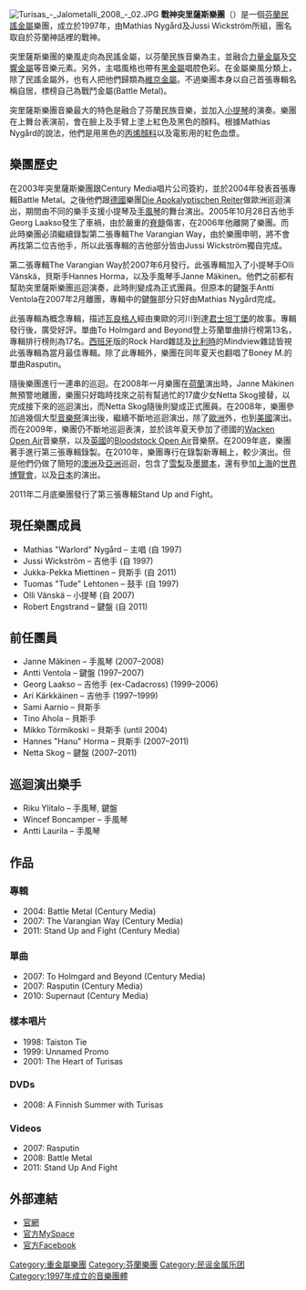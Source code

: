 [[File:Turisas_-_Jalometalli_2008_-_02.JPG|thumb]]
'''戰神突里薩斯樂團'''（{{lang|fi|Turisas}}）是一個[[芬蘭|芬蘭]][[民謠金屬|民謠金屬]]樂團，成立於1997年，由Mathias Nygård及Jussi Wickström所組，團名取自於芬蘭神話裡的戰神。

突里薩斯樂團的樂風走向為民謠金屬，以芬蘭民族音樂為主，並融合[[力量金屬|力量金屬]]及[[交響金屬|交響金屬]]等音樂元素。另外，主唱風格也帶有[[黑金屬|黑金屬]]唱腔色彩。在金屬樂風分類上，除了民謠金屬外，也有人把他們歸類為[[維京金屬|維京金屬]]。不過樂團本身以自己首張專輯名稱自居，標榜自己為戰鬥金屬(Battle Metal)。

突里薩斯樂團音樂最大的特色是融合了芬蘭民族音樂，並加入[[小提琴|小提琴]]的演奏。樂團在上舞台表演前，會在臉上及手臂上塗上紅色及黑色的顏料。根據Mathias Nygård的說法，他們是用黑色的[[丙烯顏料|丙烯顏料]]以及電影用的紅色血漿。

==樂團歷史==
在2003年突里薩斯樂團跟Century Media唱片公司簽約，並於2004年發表首張專輯Battle Metal。之後他們跟[[德國|德國]]樂團[[Die_Apokalyptischen_Reiter|Die Apokalyptischen Reiter]]做歐洲巡迴演出，期間由不同的樂手支援小提琴及[[手風琴|手風琴]]的舞台演出。2005年10月28日吉他手Georg Laakso發生了車禍，由於嚴重的[[脊髓|脊髓]]傷害，在2006年他離開了樂團。而此時樂團必須繼續錄製第二張專輯The Varangian Way，由於樂團申明，將不會再找第二位吉他手，所以此張專輯的吉他部分皆由Jussi Wickström獨自完成。

第二張專輯The Varangian Way於2007年6月發行。此張專輯加入了小提琴手Olli Vänskä，貝斯手Hannes Horma，以及手風琴手Janne Mäkinen。他們之前都有幫助突里薩斯樂團巡迴演奏，此時則變成為正式團員。但原本的鍵盤手Antti Ventola在2007年2月離團，專輯中的鍵盤部分只好由Mathias Nygård完成。

此張專輯為概念專輯，描述[[瓦良格人|瓦良格人]]經由東歐的河川到達[[君士坦丁堡|君士坦丁堡]]的故事。專輯發行後，廣受好評。單曲To Holmgard and Beyond登上芬蘭單曲排行榜第13名，專輯排行榜則為17名。[[西班牙|西班牙]]版的Rock Hard雜誌及[[比利時|比利時]]的Mindview雜誌皆視此張專輯為當月最佳專輯。除了此專輯外，樂團在同年夏天也翻唱了Boney M.的單曲Rasputin。

隨後樂團進行一連串的巡迴。在2008年一月樂團在[[荷蘭|荷蘭]]演出時，Janne Mäkinen無預警地離團，樂團只好臨時找來之前有幫過忙的17歲少女Netta Skog接替，以完成接下來的巡迴演出，而Netta Skog隨後則變成正式團員。在2008年，樂團參加過幾個大型[[音樂祭|音樂祭]]演出後，繼續不斷地巡迴演出，除了[[歐洲|歐洲]]外，也到[[美國|美國]]演出。而在2009年，樂團仍不斷地巡迴表演，並於該年夏天參加了德國的[[Wacken_Open_Air|Wacken Open Air]]音樂祭，以及[[英國|英國]]的[[Bloodstock_Open_Air|Bloodstock Open Air]]音樂祭。在2009年底，樂團著手進行第三張專輯錄製。在2010年，樂團專行在錄製新專輯上，較少演出。但是他們仍做了簡短的[[澳洲|澳洲]]及[[亞洲|亞洲]]巡迴，包含了[[悉尼|雪梨]]及[[墨爾本|墨爾本]]，還有參加[[上海|上海]]的[[世界博覽會|世界博覽會]]，以及[[日本|日本]]的演出。

2011年二月底樂團發行了第三張專輯Stand Up and Fight。

==現任樂團成員==
*Mathias "Warlord" Nygård – 主唱 (自 1997)
*Jussi Wickström – 吉他手 (自 1997)
*Jukka-Pekka Miettinen – 貝斯手 (自 2011)
*Tuomas "Tude" Lehtonen – 鼓手 (自 1997)
*Olli Vänskä – 小提琴 (自 2007)
*Robert Engstrand – 鍵盤 (自 2011)

==前任團員==
*Janne Mäkinen – 手風琴 (2007–2008)
*Antti Ventola – 鍵盤 (1997–2007)
*Georg Laakso – 吉他手 (ex-Cadacross) (1999–2006)
*Ari Kärkkäinen – 吉他手 (1997–1999)
*Sami Aarnio – 貝斯手
*Tino Ahola – 貝斯手
*Mikko Törmikoski – 貝斯手 (until 2004)
*Hannes "Hanu" Horma – 貝斯手 (2007–2011)
*Netta Skog – 鍵盤 (2007–2011)

==巡迴演出樂手==
*Riku Ylitalo – 手風琴, 鍵盤
*Wincef Boncamper – 手風琴
*Antti Laurila – 手風琴

==作品==
===專輯===
*2004: Battle Metal (Century Media)
*2007: The Varangian Way (Century Media)
*2011: Stand Up and Fight (Century Media)

===單曲===
*2007: To Holmgard and Beyond (Century Media)
*2007: Rasputin (Century Media)
*2010: Supernaut (Century Media)

===樣本唱片===
*1998: Taiston Tie
*1999: Unnamed Promo
*2001: The Heart of Turisas

===DVDs===
*2008: A Finnish Summer with Turisas

===Videos===
*2007: Rasputin
*2008: Battle Metal
*2011: Stand Up And Fight

==外部連結==
{{commonscat|Turisas}}
*[http://turisas.com/ 官網] {{Wayback|url=http://turisas.com/ |date=20210308191408 }}
*[http://www.myspace.com/turisasofficial 官方MySpace] {{Wayback|url=http://www.myspace.com/turisasofficial |date=20210316142440 }}
*[http://www.facebook.com/turisas 官方Facebook] {{Wayback|url=http://www.facebook.com/turisas |date=20210218070937 }}

{{Authority control}}
{{DEFAULTSORT:Turisas}}

[[Category:重金屬樂團|Category:重金屬樂團]]
[[Category:芬蘭樂團|Category:芬蘭樂團]]
[[Category:民谣金属乐团|Category:民谣金属乐团]]
[[Category:1997年成立的音樂團體|Category:1997年成立的音樂團體]]